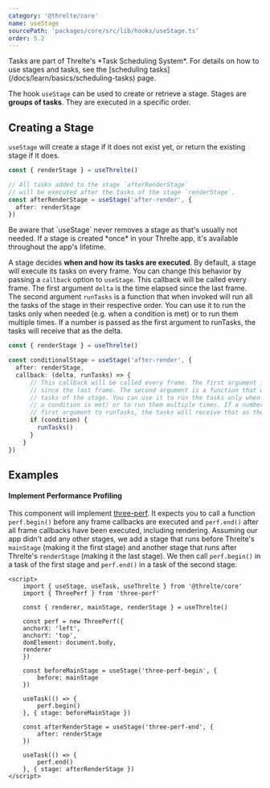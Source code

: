 ```yaml
---
category: '@threlte/core'
name: useStage
sourcePath: 'packages/core/src/lib/hooks/useStage.ts'
order: 5.2
---
```


<Tip type="info">
	Tasks are part of Threlte's *Task Scheduling System*.
	For details on how to use stages and tasks, see the [scheduling
	tasks](/docs/learn/basics/scheduling-tasks) page.
</Tip>

The hook `useStage` can be used to create or retrieve a stage.
Stages are **groups of tasks**. They are executed in a specific order.

## Creating a Stage

`useStage` will create a stage if it does not exist yet, or return the existing
stage if it does.

```ts
const { renderStage } = useThrelte()

// All tasks added to the stage `afterRenderStage`
// will be executed after the tasks of the stage `renderStage`.
const afterRenderStage = useStage('after-render', {
  after: renderStage
})
```

<Tip type="tip">
  Be aware that `useStage` never removes a stage as that's usually not needed. If a stage
	is created *once* in your Threlte app, it's available throughout the app's lifetime.
</Tip>

A stage decides **when and how its tasks are executed**. By default, a stage will
execute its tasks on every frame. You can change this behavior by passing a
`callback` option to `useStage`. This callback will be called every frame. The
first argument `delta` is the time elapsed since the last frame. The second
argument `runTasks` is a function that when invoked will run all the tasks of
the stage in their respective order. You can use it to run the tasks only when
needed (e.g. when a condition is met) or to run them multiple times. If a number
is passed as the first argument to runTasks, the tasks will receive that as the
delta.

```ts
const { renderStage } = useThrelte()

const conditionalStage = useStage('after-render', {
  after: renderStage,
  callback: (delta, runTasks) => {
      // This callback will be called every frame. The first argument is the time elapsed
      // since the last frame. The second argument is a function that will run all the
      // tasks of the stage. You can use it to run the tasks only when needed (e.g. when
      // a condition is met) or to run them multiple times. If a number is passed as the
      // first argument to runTasks, the tasks will receive that as the delta.
      if (condition) {
        runTasks()
      }
    }
})
```

## Examples

#### Implement Performance Profiling

This component will implement
[three-perf](https://www.npmjs.com/package/three-perf). It expects you to call a
function `perf.begin()` before any frame callbacks are executed and `perf.end()`
after all frame callbacks have been executed, including rendering. Assuming our
app didn't add any other stages, we add a stage that runs before Threlte's
`mainStage` (making it the first stage) and another stage that runs after
Threlte's `renderStage` (making it the last stage). We then call `perf.begin()`
in a task of the first stage and `perf.end()` in a task of the second stage.

```svelte title="ThreePerf.svelte"
<script>
	import { useStage, useTask, useThrelte } from '@threlte/core'
	import { ThreePerf } from 'three-perf'

	const { renderer, mainStage, renderStage } = useThrelte()

	const perf = new ThreePerf({
    anchorX: 'left',
    anchorY: 'top',
    domElement: document.body,
    renderer
	})

	const beforeMainStage = useStage('three-perf-begin', {
		before: mainStage
	})

	useTask(() => {
		perf.begin()
	}, { stage: beforeMainStage })

	const afterRenderStage = useStage('three-perf-end', {
		after: renderStage
	})

	useTask(() => {
		perf.end()
	}, { stage: afterRenderStage })
</script>
```
